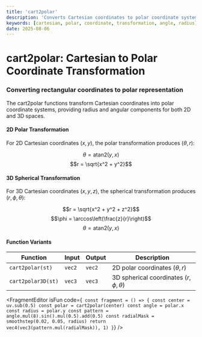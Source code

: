 ```yaml
---
title: 'cart2polar'
description: 'Converts Cartesian coordinates to polar coordinate system with radius and angle components'
keywords: [cartesian, polar, coordinate, transformation, angle, radius]
date: 2025-08-06
---
```



# cart2polar: Cartesian to Polar Coordinate Transformation

### Converting rectangular coordinates to polar representation

The cart2polar functions transform Cartesian coordinates into polar coordinate systems, providing radius and angular components for both 2D and 3D spaces.

#### 2D Polar Transformation

For 2D Cartesian coordinates $(x, y)$, the polar transformation produces $(\theta, r)$:

$$\theta = \text{atan2}(y, x)$$
$$r = \sqrt{x^2 + y^2}$$

#### 3D Spherical Transformation

For 3D Cartesian coordinates $(x, y, z)$, the spherical transformation produces $(r, \phi, \theta)$:

$$r = \sqrt{x^2 + y^2 + z^2}$$
$$\phi = \arccos\left(\frac{z}{r}\right)$$
$$\theta = \text{atan2}(y, x)$$

#### Function Variants

| Function           | Input  | Output | Description                                  |
| ------------------ | ------ | ------ | -------------------------------------------- |
| `cart2polar(st)`   | `vec2` | `vec2` | 2D polar coordinates $(\theta, r)$           |
| `cart2polar3D(st)` | `vec3` | `vec3` | 3D spherical coordinates $(r, \phi, \theta)$ |

<FragmentEditor
        isFun
        code={`
const fragment = () => {
        const center = uv.sub(0.5)
        const polar = cart2polar(center)
        const angle = polar.x
        const radius = polar.y
        const pattern = angle.mul(8).sin().mul(0.5).add(0.5)
        const radialMask = smoothstep(0.02, 0.05, radius)
        return vec4(vec3(pattern.mul(radialMask)), 1)
}`}
/>
